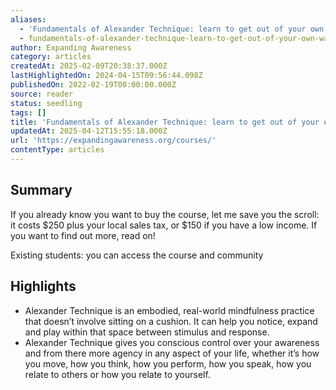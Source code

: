 ```yaml
---
aliases:
  - 'Fundamentals of Alexander Technique: learn to get out of your own way'
  - fundamentals-of-alexander-technique-learn-to-get-out-of-your-own-way
author: Expanding Awareness
category: articles
createdAt: 2025-02-09T20:38:37.000Z
lastHighlightedOn: 2024-04-15T09:56:44.098Z
publishedOn: 2022-02-19T00:00:00.000Z
source: reader
status: seedling
tags: []
title: 'Fundamentals of Alexander Technique: learn to get out of your own way'
updatedAt: 2025-04-12T15:55:18.000Z
url: 'https://expandingawareness.org/courses/'
contentType: articles
---
```

## Summary

If you already know you want to buy the course, let me save you the scroll: it costs $250 plus your local sales tax, or $150 if you have a low income. If you want to find out more, read on!

Existing students: you can access the course and community

## Highlights

- Alexander Technique is an embodied, real-world mindfulness practice that doesn’t involve sitting on a cushion. It can help you notice, expand and play within that space between stimulus and response.
- Alexander Technique gives you conscious control over your awareness and from there more agency in any aspect of your life, whether it’s how you move, how you think, how you perform, how you speak, how you relate to others or how you relate to yourself.
